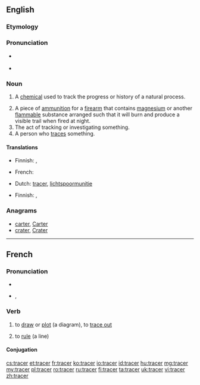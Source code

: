 ==English==

===Etymology===
{{suffix|trace|er}}

===Pronunciation===
* {{a|US}} {{IPA|/ˈtɹeɪsɚ/| /ˈtʃɹeɪsɚ/}}
* {{rhymes|eɪsə(r)}}

===Noun===
{{en-noun}}

# {{chemistry}} A [[chemical]] used to track the progress or history of a natural process.
# A piece of [[ammunition]] for a [[firearm]] that contains [[magnesium]] or another [[flammable]] substance arranged such that it will burn and produce a visible trail when fired at night.
# The act of tracking or investigating something.
# A person who [[trace]]s something.

====Translations====
{{trans-top|A chemical used to track the progress or history of a natural process}}
* Finnish: {{t|fi|markkeri}}, {{t|fi|merkkiaine}}
{{trans-mid}}
* French: {{t+|fr|marqueur|m}}
{{trans-bottom}}

{{trans-top|A piece of ammunition for a firearm that contains magnesium or another flammable substance}}
* Dutch: [[tracer]], [[lichtspoormunitie]]
{{trans-mid}}
* Finnish: {{t|fi|valojuova-ammus}}, {{t|fi|valojuovaluoti}}
{{trans-bottom}}

{{trans-top|The act of tracking or investigating something}}
{{trans-mid}}
{{trans-bottom}}

{{trans-top|A person who traces something}}
{{trans-mid}}
{{trans-bottom}}

===Anagrams===
* [[carter#English|carter]], [[Carter#English|Carter]]
* [[crater#English|crater]], [[Crater#English|Crater]]

----

==French==

===Pronunciation===
* {{audio|Fr-tracer.ogg|audio}}
* {{IPA|/tʁa.se/|lang=fr}}, {{SAMPA|/tRa.se/}}

===Verb===
{{fr-verb}}

# {{transitive}} to [[draw]] or [[plot]] (a diagram), to [[trace out]]
# {{transitive}} to [[rule]] (a line)

====Conjugation====
{{fr-conj-cer|tra|avoir}}

[[cs:tracer]]
[[et:tracer]]
[[fr:tracer]]
[[ko:tracer]]
[[io:tracer]]
[[id:tracer]]
[[hu:tracer]]
[[mg:tracer]]
[[my:tracer]]
[[pl:tracer]]
[[ro:tracer]]
[[ru:tracer]]
[[fi:tracer]]
[[ta:tracer]]
[[uk:tracer]]
[[vi:tracer]]
[[zh:tracer]]